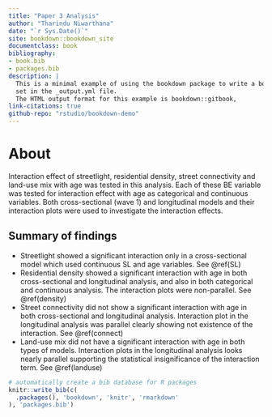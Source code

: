 ```yaml
--- 
title: "Paper 3 Analysis"
author: "Tharindu Niwarthana"
date: "`r Sys.Date()`"
site: bookdown::bookdown_site
documentclass: book
bibliography:
- book.bib
- packages.bib
description: |
  This is a minimal example of using the bookdown package to write a book.
  set in the _output.yml file.
  The HTML output format for this example is bookdown::gitbook,
link-citations: true
github-repo: "rstudio/bookdown-demo"
---
```


# About

Interaction effect of streetlight, residential density, street connectivity and land-use mix with age was tested in this analysis. Each of these BE variable was tested for interaction effect with age as categorical and continuous variables. Both cross-sectional (wave 1) and longitudinal models and their interaction plots were used to investigate the interaction effects.

## Summary of findings
-  Streetlight showed a significant interaction only in a cross-sectional model which used continuous SL and age variables. See \@ref(SL)
-  Residential density showed a significant interaction with age in both cross-sectional and longitudinal analysis, and also in both categorical and continuous analysis. The interaction plots were non-parallel. See \@ref(density)
-  Street connectivity did not show a significant interaction with age in both cross-sectional and longitudinal analysis. Interaction plot in the longitudinal analysis was parallel clearly showing not existence of the interaction. See \@ref(connect)
-  Land-use mix did not have a significant interaction with age in both types of models. Interaction plots in the longitudinal analysis looks nearly parallel supporting the statistical insignificance of the interaction term. See \@ref(landuse)


```r
# automatically create a bib database for R packages
knitr::write_bib(c(
  .packages(), 'bookdown', 'knitr', 'rmarkdown'
), 'packages.bib')
```
